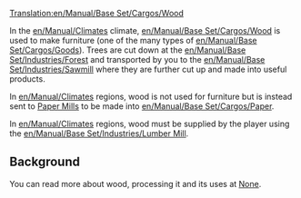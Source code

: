 [[Translation:en/Manual/Base Set/Cargos/Wood]]

{{en/Cargo|name=Wood
|image=en/Wood.png
|produced=[[en/Manual/Base Set/Industries/Forest]] (temperate, sub-arctic), <br/>[[en/Manual/Base Set/Industries/Lumber Mill]] (tropical)
|accepted=[[en/Manual/Base Set/Industries/Sawmill]] (temperate), <br/>[[en/Manual/Base Set/Industries/Paper Mill]] (sub-arctic), <br>[[en/Manual/Base Set/Industries/Factory]] (tropical)
}}

In the [[en/Manual/Climates]] climate, [[en/Manual/Base Set/Cargos/Wood]] is used to make furniture (one of the many types of [[en/Manual/Base Set/Cargos/Goods]]). Trees are cut down at the [[en/Manual/Base Set/Industries/Forest]] and transported by you to the [[en/Manual/Base Set/Industries/Sawmill]] where they are further cut up and made into useful products.

In [[en/Manual/Climates]] regions, wood is not used for furniture but is instead sent to [[en/Manual/Base Set/Industries/Paper Mill|Paper Mills]] to be made into [[en/Manual/Base Set/Cargos/Paper]].

In [[en/Manual/Climates]] regions, wood must be supplied by the player using the [[en/Manual/Base Set/Industries/Lumber Mill]].

==Background==
You can read more about wood, processing it and its uses at [https://www.wikipedia.org/wiki/Lumber None].